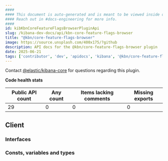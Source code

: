 ```yaml
---
####
#### This document is auto-generated and is meant to be viewed inside our experimental, new docs system.
#### Reach out in #docs-engineering for more info.
####
id: kibKbnCoreFeatureFlagsBrowserPluginApi
slug: /kibana-dev-docs/api/kbn-core-feature-flags-browser
title: "@kbn/core-feature-flags-browser"
image: https://source.unsplash.com/400x175/?github
description: API docs for the @kbn/core-feature-flags-browser plugin
date: 2025-06-21
tags: ['contributor', 'dev', 'apidocs', 'kibana', '@kbn/core-feature-flags-browser']
---
```




Contact [@elastic/kibana-core](https://github.com/orgs/elastic/teams/kibana-core) for questions regarding this plugin.

**Code health stats**

| Public API count  | Any count | Items lacking comments | Missing exports |
|-------------------|-----------|------------------------|-----------------|
| 29 | 0 | 0 | 0 |

## Client

### Interfaces
<DocDefinitionList data={kbnCoreFeatureFlagsBrowserObj.client.interfaces}/>

### Consts, variables and types
<DocDefinitionList data={kbnCoreFeatureFlagsBrowserObj.client.misc}/>

